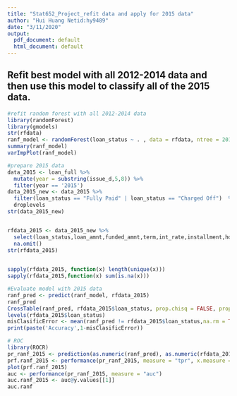 ```yaml
---
title: "Stat652_Project_refit data and apply for 2015 data"
author: "Hui Huang Netid:hy9489"
date: "3/11/2020"
output:
  pdf_document: default
  html_document: default
---
```


## Refit best model with all 2012-2014 data and then use this model to classify all of the 2015 data.
```r
#refit random forest with all 2012-2014 data
library(randomForest)
library(gmodels)
str(rfdata)
ranf_model <- randomForest(loan_status ~ . , data = rfdata, ntree = 201, mtry = 5)
summary(ranf_model)
varImpPlot(ranf_model)
```

```r
#prepare 2015 data
data_2015 <- loan_full %>%
  mutate(year = substring(issue_d,5,8)) %>%
  filter(year == '2015') 
data_2015_new <- data_2015 %>%
  filter(loan_status == "Fully Paid" | loan_status == "Charged Off")  %>%
  droplevels
str(data_2015_new)


rfdata_2015 <- data_2015_new %>%
  select(loan_status,loan_amnt,funded_amnt,term,int_rate,installment,home_ownership,annual_inc,verification_status,open_acc,total_pymnt) %>%
  na.omit()
str(rfdata_2015)

  
sapply(rfdata_2015, function(x) length(unique(x)))
sapply(rfdata_2015,function(x) sum(is.na(x)))

#Evaluate model with 2015 data
ranf_pred <- predict(ranf_model, rfdata_2015)
ranf_pred
CrossTable(ranf_pred, rfdata_2015$loan_status, prop.chisq = FALSE, prop.t = FALSE, prop.r = FALSE, dnn = c('predicted', 'actual'))
levels(rfdata_2015$loan_status)
misClasificError <- mean(ranf_pred != rfdata_2015$loan_status,na.rm = TRUE)
print(paste('Accuracy',1-misClasificError))

# ROC
library(ROCR)
pr_ranf_2015 <- prediction(as.numeric(ranf_pred), as.numeric(rfdata_2015$loan_status))
prf.ranf_2015 <- performance(pr_ranf_2015, measure = "tpr", x.measure = "fpr")
plot(prf.ranf_2015)
auc <- performance(pr_ranf_2015, measure = "auc")
auc.ranf_2015 <- auc@y.values[[1]]
auc.ranf
  

```